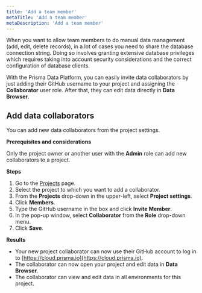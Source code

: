 ```yaml
---
title: 'Add a team member'
metaTitle: 'Add a team member'
metaDescription: 'Add a team member'
---
```


<TopBlock>

When you want to allow team members to do manual data management (add, edit, delete records), in a lot of cases you need to share the database connection string. Doing so involves granting extensive database privileges which requires taking into account security considerations and the correct configuration of database clients.

With the Prisma Data Platform, you can easily invite data collaborators by just adding their GitHub username to your project and assigning the **Collaborator** user role. After that, they can edit data directly in **Data Browser**.

</TopBlock>

## Add data collaborators

You can add new data collaborators from the project settings.

**Prerequisites and considerations**

Only the project owner or another user with the **Admin** role can add new collaborators to a project.

**Steps**

1. Go to the [Projects](https://cloud.prisma.io/projects) page.
2. Select the project to which you want to add a collaborator.
3. From the **Projects** drop-down in the upper-left, select **Project settings**.
4. Click **Members**.
5. Type the GitHub username in the box and click **Invite Member**.
6. In the pop-up window, select **Collaborator** from the **Role** drop-down menu.
7. Click **Save**.

**Results**

- Your new project collaborator can now use their GitHub account to log in to [https://cloud.prisma.io](https://cloud.prisma.io).
- The collaborator can now open your project and edit data in **Data Browser**.
- The collaborator can view and edit data in all environments for this project.
